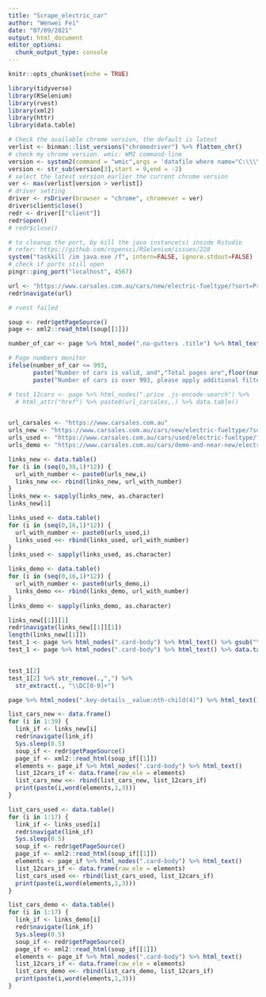 ```yaml
---
title: "Scrape_electric_car"
author: "Wenwei Fei"
date: "07/09/2021"
output: html_document
editor_options: 
  chunk_output_type: console
---
```


```r
knitr::opts_chunk$set(echo = TRUE)
```

```r
library(tidyverse)
library(RSelenium)
library(rvest)
library(xml2)
library(httr)
library(data.table)
```

```r
# Check the available chrome version, the default is latest
verlist <- binman::list_versions("chromedriver") %>% flatten_chr()
# check my chrome version. wmic: WMI command-line 
version <- system2(command = "wmic",args = 'datafile where name="C:\\\\Program Files (x86)\\\\Google\\\\Chrome\\\\Application\\\\chrome.exe" get Version /value',stdout = TRUE,stderr = TRUE)
version <- str_sub(version[3],start = 9,end = -2)
# select the latest version earlier the current chrome version 
ver <- max(verlist[version > verlist])
# driver setting
driver <- rsDriver(browser = "chrome", chromever = ver)
driver$client$close()
redr <- driver[["client"]]
redr$open()
# redr$close()
```

```r
# to cleanup the port, by kill the java instance(s) inside Rstudio
# refer: https://github.com/ropensci/RSelenium/issues/228
system("taskkill /im java.exe /f", intern=FALSE, ignore.stdout=FALSE)
# check if ports still open
pingr::ping_port("localhost", 4567)
```

```r
url <- "https://www.carsales.com.au/cars/new/electric-fueltype/?sort=Price&offset=12"
redr$navigate(url)

# rvest failed
```

```r
soup <- redr$getPageSource()
page <- xml2::read_html(soup[[1]])

number_of_car <- page %>% html_node(".no-gutters .title") %>% html_text() %>% word(.,1,1) %>% as.numeric()

# Page numbers monitor
ifelse(number_of_car <= 993, 
       paste("Number of cars is valid, and","Total pages are",floor(number_of_car/12)),
       paste("Number of cars is over 993, please apply additional filters"))

```

```r
# test_12cars <- page %>% html_nodes(".price .js-encode-search") %>% 
  # html_attr("href") %>% paste0(url_carsales,.) %>% data.table()


url_carsales <- "https://www.carsales.com.au"
urls_new <- "https://www.carsales.com.au/cars/new/electric-fueltype/?sort=Price&offset="
urls_used <- "https://www.carsales.com.au/cars/used/electric-fueltype/?sort=Price&offset="
urls_demo <- "https://www.carsales.com.au/cars/demo-and-near-new/electric-fueltype/?sort=Price&offset="

links_new <- data.table()
for (i in (seq(0,38,1)*12)) {
  url_with_number <- paste0(urls_new,i)
  links_new <<- rbind(links_new, url_with_number)
}
links_new <- sapply(links_new, as.character)
links_new[1]

links_used <- data.table()
for (i in (seq(0,16,1)*12)) {
  url_with_number <- paste0(urls_used,i)
  links_used <<- rbind(links_used, url_with_number)
}
links_used <- sapply(links_used, as.character)

links_demo <- data.table()
for (i in (seq(0,16,1)*12)) {
  url_with_number <- paste0(urls_demo,i)
  links_demo <<- rbind(links_demo, url_with_number)
}
links_demo <- sapply(links_demo, as.character)
```

```r
links_new[[1]][1]
redr$navigate(links_new[[1]][1])
length(links_new[[1]])
test_1 <- page %>% html_nodes(".card-body") %>% html_text() %>% gsub("\n"," ",.) %>% str_trim()
test_1 <- page %>% html_nodes(".card-body") %>% html_text() %>% data.table()


test_1[2]
test_1[2] %>% str_remove(.,",") %>% 
  str_extract(., "\\DC[0-9]+")

page %>% html_nodes(".key-details__value:nth-child(4)") %>% html_text()
```

```r
list_cars_new <- data.frame()
for (i in 1:39) {
  link_if <- links_new[i]
  redr$navigate(link_if)
  Sys.sleep(0.5)
  soup_if <- redr$getPageSource()
  page_if <- xml2::read_html(soup_if[[1]])
  elements <- page_if %>% html_nodes(".card-body") %>% html_text()
  list_12cars_if <- data.frame(raw_ele = elements)
  list_cars_new <<- rbind(list_cars_new, list_12cars_if)
  print(paste(i,word(elements,1,3)))
}

list_cars_used <- data.table()
for (i in 1:17) {
  link_if <- links_used[i]
  redr$navigate(link_if)
  Sys.sleep(0.5)
  soup_if <- redr$getPageSource()
  page_if <- xml2::read_html(soup_if[[1]])
  elements <- page_if %>% html_nodes(".card-body") %>% html_text()
  list_12cars_if <- data.frame(raw_ele = elements)
  list_cars_used <<- rbind(list_cars_used, list_12cars_if)
  print(paste(i,word(elements,1,3)))
}

list_cars_demo <- data.table()
for (i in 1:17) {
  link_if <- links_demo[i]
  redr$navigate(link_if)
  Sys.sleep(0.5)
  soup_if <- redr$getPageSource()
  page_if <- xml2::read_html(soup_if[[1]])
  elements <- page_if %>% html_nodes(".card-body") %>% html_text()
  list_12cars_if <- data.frame(raw_ele = elements)
  list_cars_demo <<- rbind(list_cars_demo, list_12cars_if)
  print(paste(i,word(elements,1,3)))
}


```




















